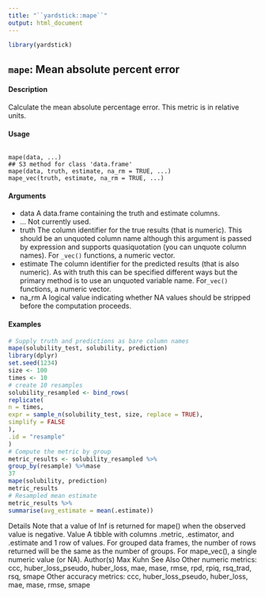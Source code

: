 ```yaml
---
title: "``yardstick::mape``"
output: html_document
---
```


```r
library(yardstick)
```

## ``mape``: Mean absolute percent error

#### Description

Calculate the mean absolute percentage error. This metric is in relative units.

#### Usage
<pre><code>
mape(data, ...)
## S3 method for class 'data.frame'
mape(data, truth, estimate, na_rm = TRUE, ...)
mape_vec(truth, estimate, na_rm = TRUE, ...)
</code></pre>

#### Arguments

* data A data.frame containing the truth and estimate columns.
* ... Not currently used.
* truth The column identifier for the true results (that is numeric). This should be an unquoted column name although this argument is passed by expression and supports quasiquotation (you can unquote column names). For ``_vec()`` functions, a
numeric vector.
* estimate The column identifier for the predicted results (that is also numeric). As with truth this can be specified different ways but the primary method is to use an unquoted variable name. For`` _vec()`` functions, a numeric vector.
* na_rm A logical value indicating whether NA values should be stripped before the computation proceeds.


#### Examples
```r
# Supply truth and predictions as bare column names
mape(solubility_test, solubility, prediction)
library(dplyr)
set.seed(1234)
size <- 100
times <- 10
# create 10 resamples
solubility_resampled <- bind_rows(
replicate(
n = times,
expr = sample_n(solubility_test, size, replace = TRUE),
simplify = FALSE
),
.id = "resample"
)
# Compute the metric by group
metric_results <- solubility_resampled %>%
group_by(resample) %>%mase
37
mape(solubility, prediction)
metric_results
# Resampled mean estimate
metric_results %>%
summarise(avg_estimate = mean(.estimate))
```
Details
Note that a value of Inf is returned for mape() when the observed value is negative.
Value
A tibble with columns .metric, .estimator, and .estimate and 1 row of values.
For grouped data frames, the number of rows returned will be the same as the number of groups.
For mape_vec(), a single numeric value (or NA).
Author(s)
Max Kuhn
See Also
Other numeric metrics: ccc, huber_loss_pseudo, huber_loss, mae, mase, rmse, rpd, rpiq,
rsq_trad, rsq, smape
Other accuracy metrics: ccc, huber_loss_pseudo, huber_loss, mae, mase, rmse, smape
